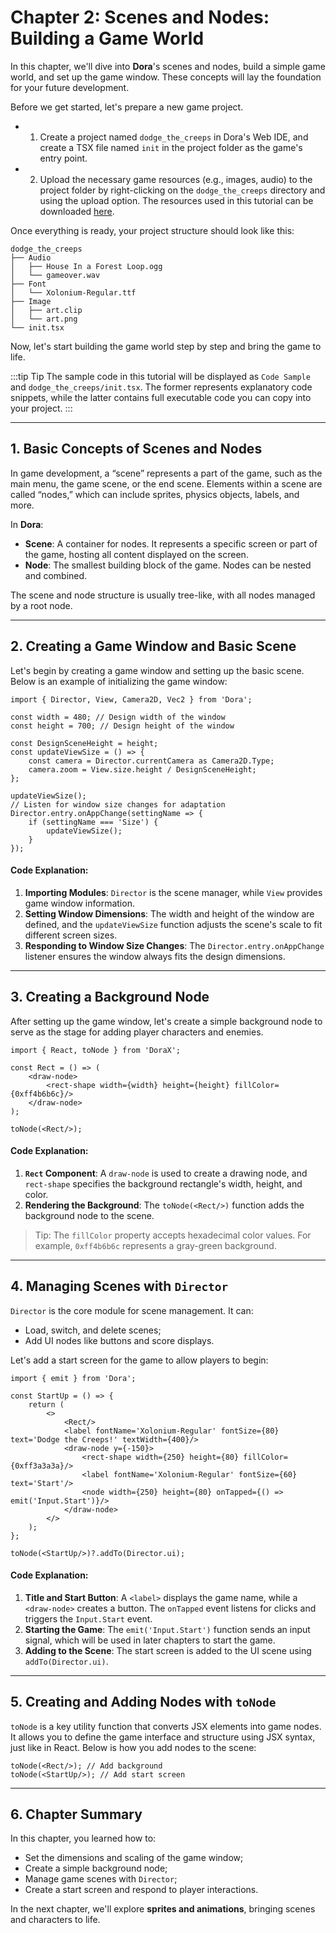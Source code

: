 # Chapter 2: Scenes and Nodes: Building a Game World

In this chapter, we'll dive into **Dora**'s scenes and nodes, build a simple game world, and set up the game window. These concepts will lay the foundation for your future development.

Before we get started, let's prepare a new game project.

* 1. Create a project named `dodge_the_creeps` in Dora's Web IDE, and create a TSX file named `init` in the project folder as the game's entry point.
* 2. Upload the necessary game resources (e.g., images, audio) to the project folder by right-clicking on the `dodge_the_creeps` directory and using the upload option. The resources used in this tutorial can be downloaded [here](https://github.com/IppClub/Dora-Demo/tree/main/Dodge%20the%20Creeps).

Once everything is ready, your project structure should look like this:

```plaintext
dodge_the_creeps
├── Audio
│   ├── House In a Forest Loop.ogg
│   └── gameover.wav
├── Font
│   └── Xolonium-Regular.ttf
├── Image
│   ├── art.clip
│   └── art.png
└── init.tsx
```

Now, let's start building the game world step by step and bring the game to life.

:::tip Tip
The sample code in this tutorial will be displayed as `Code Sample` and `dodge_the_creeps/init.tsx`. The former represents explanatory code snippets, while the latter contains full executable code you can copy into your project.
:::

---

## 1. Basic Concepts of Scenes and Nodes

In game development, a “scene” represents a part of the game, such as the main menu, the game scene, or the end scene. Elements within a scene are called “nodes,” which can include sprites, physics objects, labels, and more.

In **Dora**:

- **Scene**: A container for nodes. It represents a specific screen or part of the game, hosting all content displayed on the screen.
- **Node**: The smallest building block of the game. Nodes can be nested and combined.

The scene and node structure is usually tree-like, with all nodes managed by a root node.

---

## 2. Creating a Game Window and Basic Scene

Let's begin by creating a game window and setting up the basic scene. Below is an example of initializing the game window:

```tsx title="dodge_the_creeps/init.tsx"
import { Director, View, Camera2D, Vec2 } from 'Dora';

const width = 480; // Design width of the window
const height = 700; // Design height of the window

const DesignSceneHeight = height;
const updateViewSize = () => {
	const camera = Director.currentCamera as Camera2D.Type;
	camera.zoom = View.size.height / DesignSceneHeight;
};

updateViewSize();
// Listen for window size changes for adaptation
Director.entry.onAppChange(settingName => {
	if (settingName === 'Size') {
		updateViewSize();
	}
});
```

#### Code Explanation:

1. **Importing Modules**: `Director` is the scene manager, while `View` provides game window information.
2. **Setting Window Dimensions**: The width and height of the window are defined, and the `updateViewSize` function adjusts the scene's scale to fit different screen sizes.
3. **Responding to Window Size Changes**: The `Director.entry.onAppChange` listener ensures the window always fits the design dimensions.

---

## 3. Creating a Background Node

After setting up the game window, let's create a simple background node to serve as the stage for adding player characters and enemies.

```tsx title="dodge_the_creeps/init.tsx"
import { React, toNode } from 'DoraX';

const Rect = () => (
	<draw-node>
		<rect-shape width={width} height={height} fillColor={0xff4b6b6c}/>
	</draw-node>
);

toNode(<Rect/>);
```

#### Code Explanation:

1. **`Rect` Component**: A `draw-node` is used to create a drawing node, and `rect-shape` specifies the background rectangle's width, height, and color.
2. **Rendering the Background**: The `toNode(<Rect/>)` function adds the background node to the scene.

> Tip: The `fillColor` property accepts hexadecimal color values. For example, `0xff4b6b6c` represents a gray-green background.

---

## 4. Managing Scenes with `Director`

`Director` is the core module for scene management. It can:

- Load, switch, and delete scenes;
- Add UI nodes like buttons and score displays.

Let's add a start screen for the game to allow players to begin:

```tsx title="dodge_the_creeps/init.tsx"
import { emit } from 'Dora';

const StartUp = () => {
	return (
		<>
			<Rect/>
			<label fontName='Xolonium-Regular' fontSize={80} text='Dodge the Creeps!' textWidth={400}/>
			<draw-node y={-150}>
				<rect-shape width={250} height={80} fillColor={0xff3a3a3a}/>
				<label fontName='Xolonium-Regular' fontSize={60} text='Start'/>
				<node width={250} height={80} onTapped={() => emit('Input.Start')}/>
			</draw-node>
		</>
	);
};

toNode(<StartUp/>)?.addTo(Director.ui);
```

#### Code Explanation:

1. **Title and Start Button**: A `<label>` displays the game name, while a `<draw-node>` creates a button. The `onTapped` event listens for clicks and triggers the `Input.Start` event.
2. **Starting the Game**: The `emit('Input.Start')` function sends an input signal, which will be used in later chapters to start the game.
3. **Adding to the Scene**: The start screen is added to the UI scene using `addTo(Director.ui)`.

---

## 5. Creating and Adding Nodes with `toNode`

`toNode` is a key utility function that converts JSX elements into game nodes. It allows you to define the game interface and structure using JSX syntax, just like in React. Below is how you add nodes to the scene:

```tsx
toNode(<Rect/>); // Add background
toNode(<StartUp/>); // Add start screen
```

---

## 6. Chapter Summary

In this chapter, you learned how to:

- Set the dimensions and scaling of the game window;
- Create a simple background node;
- Manage game scenes with `Director`;
- Create a start screen and respond to player interactions.

In the next chapter, we'll explore **sprites and animations**, bringing scenes and characters to life.
